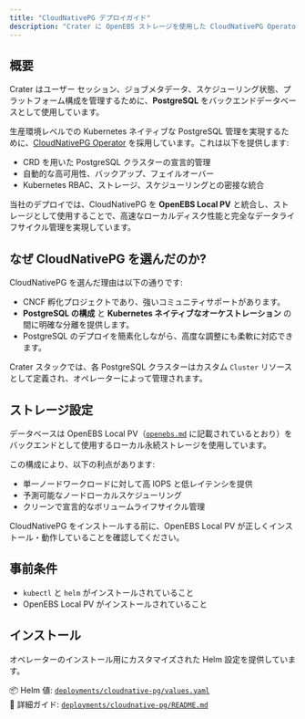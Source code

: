 ```yaml
---
title: "CloudNativePG デプロイガイド"
description: "Crater に OpenEBS ストレージを使用した CloudNativePG Operator を使って PostgreSQL を統合します。"
---
```


## 概要

Crater はユーザー セッション、ジョブメタデータ、スケジューリング状態、プラットフォーム構成を管理するために、**PostgreSQL** をバックエンドデータベースとして使用しています。

生産環境レベルでの Kubernetes ネイティブな PostgreSQL 管理を実現するために、[CloudNativePG Operator](https://cloudnative-pg.io/) を採用しています。これは以下を提供します:

- CRD を用いた PostgreSQL クラスターの宣言的管理  
- 自動的な高可用性、バックアップ、フェイルオーバー  
- Kubernetes RBAC、ストレージ、スケジューリングとの密接な統合

当社のデプロイでは、CloudNativePG を **OpenEBS Local PV** と統合し、ストレージとして使用することで、高速なローカルディスク性能と完全なデータライフサイクル管理を実現しています。

## なぜ CloudNativePG を選んだのか?

CloudNativePG を選んだ理由は以下の通りです:

- CNCF 孵化プロジェクトであり、強いコミュニティサポートがあります。  
- **PostgreSQL の構成** と **Kubernetes ネイティブなオーケストレーション** の間に明確な分離を提供します。  
- PostgreSQL のデプロイを簡素化しながら、高度な調整にも柔軟に対応できます。

Crater スタックでは、各 PostgreSQL クラスターはカスタム `Cluster` リソースとして定義され、オペレーターによって管理されます。

## ストレージ設定

データベースは OpenEBS Local PV（[`openebs.md`](./openebs.md) に記載されているとおり）をバックエンドとして使用するローカル永続ストレージを使用しています。

この構成により、以下の利点があります:

- 単一ノードワークロードに対して高 IOPS と低レイテンシを提供  
- 予測可能なノードローカルスケジューリング  
- クリーンで宣言的なボリュームライフサイクル管理

CloudNativePG をインストールする前に、OpenEBS Local PV が正しくインストール・動作していることを確認してください。

## 事前条件

- `kubectl` と `helm` がインストールされていること  
- OpenEBS Local PV がインストールされていること

## インストール

オペレーターのインストール用にカスタマイズされた Helm 設定を提供しています。

📦 Helm 値: [`deployments/cloudnative-pg/values.yaml`](../deployments/cloudnative-pg/values.yaml)  
📖 詳細ガイド: [`deployments/cloudnative-pg/README.md`](../deployments/cloudnative-pg/README.md)